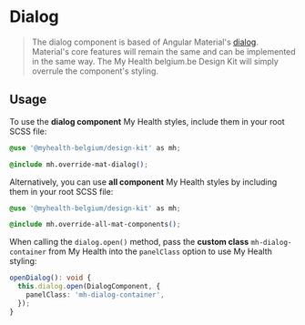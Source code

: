 
<Meta title="Angular Components/Dialog" />

# Dialog

> The dialog component is based of Angular Material's [dialog](https://material.angular.io/components/dialog). Material's core features will remain the same and can be implemented in the same way.
> The My Health belgium.be Design Kit will simply overrule the component's styling.

## Usage

To use the **dialog component** My Health styles, include them in your root SCSS file:

```css
@use '@myhealth-belgium/design-kit' as mh;

@include mh.override-mat-dialog();
```

Alternatively, you can use **all component** My Health styles by including them in your root SCSS file:

```css
@use '@myhealth-belgium/design-kit' as mh;

@include mh.override-all-mat-components();
```

When calling the `dialog.open()` method, pass the **custom class** `mh-dialog-container` from My Health into the `panelClass` option to use My Health styling:

```ts
openDialog(): void {
  this.dialog.open(DialogComponent, {
    panelClass: 'mh-dialog-container',
  });
}
```
